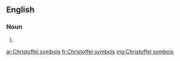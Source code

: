 ==English==

===Noun===
{{head|en|plural}}

# {{plural of|Christoffel symbol|lang=en}}

[[ar:Christoffel symbols]]
[[fr:Christoffel symbols]]
[[mg:Christoffel symbols]]